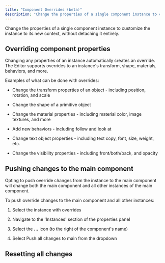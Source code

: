 ```yaml
---
title: "Component Overrides (beta)"
description: "Change the properties of a single component instance to customize the instance to its new context, without detaching it entirely."
---
```


Change the properties of a single component instance to customize the instance to its new context, without detaching it entirely.

## Overriding component properties&#x20;

Changing any properties of an instance automatically creates an override. The Editor supports overrides to an instance's transform, shape, materials, behaviors, and more.&#x20;

Examples of what can be done with overrides:

* Change the transform properties of an object - including position, rotation, and scale

* Change the shape of a primitive object

* Change the material properties - including material color, image textures, and more

* Add new behaviors - including follow and look at

* Change text object properties - including text copy, font, size, weight, etc.

* Change the visibility properties - including front/both/back, and opacity

## Pushing changes to the main component&#x20;

Opting to push override changes from the instance to the main component will change both the main component and all other instances of the main component.&#x20;

To push override changes to the main component and all other instances:&#x20;

1. Select the instance with overrides&#x20;

2. Navigate to the 'Instances' section of the properties panel

3. Select the **...** icon (to the right of the component's name)

4. Select Push all changes to main from the dropdown

## Resetting all changes&#x20;